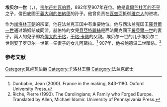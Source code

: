 {{Infobox noble
| name        = 埃贝尔一世
| succession  = 韋爾芒杜瓦伯爵
| reign       = 892年 — 907年
| predecessor = [[丕平三世|丕平三世]]
| successor   = [[埃贝尔二世_(韦尔芒杜瓦)|埃贝尔二世]]
| birth_date  = 約850年
| death_date  = 907年
| noble family= [[加洛林王朝|加洛林王朝]]
| father      = [[韋爾芒杜瓦的丕平|韋爾芒杜瓦的丕平]]
}}
'''埃贝尔一世'''（{{lang-fr|Herbert Ier}}，{{bd|約850年||907年||catIdx=}}），[[韦尔芒杜瓦伯国|韦尔芒杜瓦伯爵]]，892年至907年在位。他是[[韋爾芒杜瓦的丕平|韋爾芒杜瓦的丕平]]之子，倫巴底國王[[義大利的伯納德|義大利的伯納德]]的孙子。他曾负责在[[瓦兹河|瓦兹河]]抵御[[维京人|维京人]]的进攻。

作为[[加洛林王朝|加洛林王朝]]的宗室，他在法兰克王国中有重要地位。他与西法兰克国王[[羅貝爾一世_(西法蘭克)|羅貝爾一世]]通过婚姻结成同盟。赫伯特的女兒[[韋爾芒杜瓦的貝亞特麗絲|貝亞特麗絲]]是西法蘭克國王[[羅貝爾一世_(西法蘭克)|羅貝爾一世]]的妻子，兩人的兒子即為[[偉大的于格|偉大的于格]]，[[于格·卡佩|于格·卡佩]]的父親。埃贝尔一世的儿子埃贝尔二世则娶了罗贝尔一世第一任妻子的女儿阿黛拉。<ref>Dunbabin, Jean (2000). France in the making, 843-1180. Oxford University Press.</ref>
907年，他被鲍德温二世暗杀。<ref>Riché, Pierre (1993). The Carolingians; A Family who Forged Europe. Translated by Allen, Michael Idomir. University of Pennsylvania Press.</ref>
===参考文献===

[[Category:瓦卢瓦伯爵|Category:瓦卢瓦伯爵]]
[[Category:卡洛林王朝|Category:卡洛林王朝]]
[[Category:法兰克武士|Category:法兰克武士]]